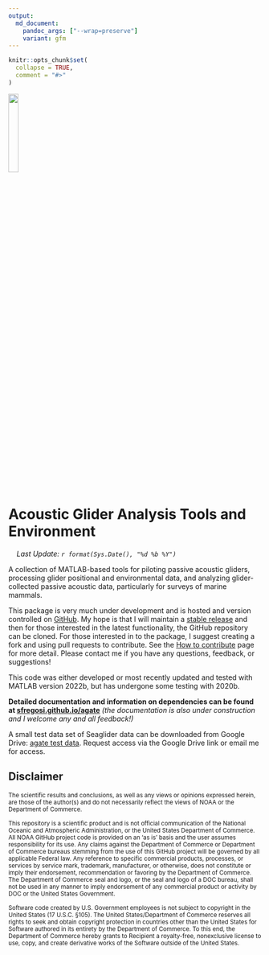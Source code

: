 ```yaml
---
output:
  md_document:
    pandoc_args: ["--wrap=preserve"]
    variant: gfm
---
```


<!-- README.md is generated from README.Rmd. Please edit that file -->


```r
knitr::opts_chunk$set(
  collapse = TRUE,
  comment = "#>"
)
```


![](docs/images/agate_logo_thick_orange.svg){width=20% fig-align="center"}

# Acoustic Glider Analysis Tools and Environment

<img src="https://raw.githubusercontent.com/FortAwesome/Font-Awesome/6.x/svgs/regular/calendar-check.svg" style="width:0.88em;height:1em"> *Last Update: `r format(Sys.Date(), "%d %b %Y")`*

A collection of MATLAB-based tools for piloting passive acoustic gliders, processing glider positional and environmental data, and analyzing glider-collected passive acoustic data, particularly for surveys of marine mammals.

This package is very much under development and is hosted and version controlled on [GitHub](https://github.com/sfregosi/agate). My hope is that I will maintain a [stable release](https://github.com/sfregosi/agate/releases) and then for those interested in the latest functionality, the GitHub repository can be cloned. For those interested in  to the package, I suggest creating a fork and using pull requests to contribute. See the [How to contribute](https://sfregosi.github.io/agate/contribute.html) page for more detail. Please contact me if you have any questions, feedback, or suggestions!

This code was either developed or most recently updated and tested with MATLAB version 2022b, but has undergone some testing with 2020b.  

**Detailed documentation and information on dependencies can be found at [sfregosi.github.io/agate](https://sfregosi.github.io/agate)**
*(the documentation is also under construction and I welcome any and all feedback!)*

A small test data set of Seaglider data can be downloaded from Google Drive: [agate test data](https://drive.google.com/drive/u/1/folders/1YZqnzZEor6v1lGQPB4EQll3-U2lfSh8n){target="_blank"}. Request access via the Google Drive link or email me for access. 


## Disclaimer

<sub>The scientific results and conclusions, as well as any views or opinions expressed herein, are those of the author(s) and do not necessarily reflect the views of NOAA or the Department of Commerce.</sub>

<sub>This repository is a scientific product and is not official communication of the National Oceanic and Atmospheric Administration, or the United States Department of Commerce. All NOAA GitHub project code is provided on an 'as is' basis and the user assumes responsibility for its use. Any claims against the Department of Commerce or Department of Commerce bureaus stemming from the use of this GitHub project will be governed by all applicable Federal law. Any reference to specific commercial products, processes, or services by service mark, trademark, manufacturer, or otherwise, does not constitute or imply their endorsement, recommendation or favoring by the Department of Commerce. The Department of Commerce seal and logo, or the seal and logo of a DOC bureau, shall not be used in any manner to imply endorsement of any commercial product or activity by DOC or the United States Government.</sub>

<sub>Software code created by U.S. Government employees is not subject to copyright in the United States (17 U.S.C. §105). The United States/Department of Commerce reserves all rights to seek and obtain copyright protection in countries other than the United States for Software authored in its entirety by the Department of Commerce. To this end, the Department of Commerce hereby grants to Recipient a royalty-free, nonexclusive license to use, copy, and create derivative works of the Software outside of the United States.</sub>